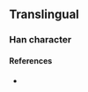 {{character info}}
==Translingual==

===Han character===
{{Han char|rn=14|rad=冖|as=02|sn=4|four=|canj=BY|ids=⿱冖卜}}

====References====
* {{Han ref|kx=0130.151|dkj=|dj=|hdz=|uh=34C0|ud=13504|bh=|bd=}}